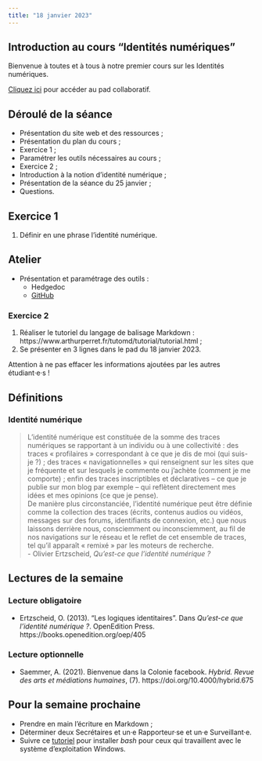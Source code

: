```yaml
---
title: "18 janvier 2023"
---
```


## Introduction au cours “Identités numériques”

Bienvenue à toutes et à tous à notre premier cours sur les Identités numériques.

::: {.callout-note}

[Cliquez ici](https://demo.hedgedoc.org/vT4VGOsATByXrgmU8gkaMw) pour accéder au pad collaboratif.

:::


## Déroulé de la séance

- Présentation du site web et des ressources ;
- Présentation du plan du cours ;
- Exercice 1 ;
- Paramétrer les outils nécessaires au cours ;
- Exercice 2 ;
- Introduction à la notion d'identité numérique ;
- Présentation de la séance du 25 janvier ;
- Questions.

## Exercice 1

1. Définir en une phrase l'identité numérique.

## Atelier

- Présentation et paramétrage des outils :
    - Hedgedoc
    - [GitHub](https://github.com/)

### Exercice 2

1. Réaliser le tutoriel du langage de balisage Markdown : https://www.arthurperret.fr/tutomd/tutorial/tutorial.html ;
2. Se présenter en 3 lignes dans le pad du 18 janvier 2023.

::: {.callout-caution}

Attention à ne pas effacer les informations ajoutées par les autres étudiant·e·s !

:::

## Définitions

::: {.callout-tip collapse="true"}

### Identité numérique

> L’identité numérique est constituée de la somme des traces numériques se rapportant à un individu ou à une collectivité : des traces « profilaires » correspondant à ce que je dis de moi (qui suis-je ?) ; des traces « navigationnelles » qui renseignent sur les sites que je fréquente et sur lesquels je commente ou j’achète (comment je me comporte) ; enfin des traces inscriptibles et déclaratives – ce que je publie sur mon blog par exemple – qui reflètent directement mes idées et mes opinions (ce que je pense).  
> De manière plus circonstanciée, l’identité numérique peut être définie comme la collection des traces (écrits, contenus audios ou vidéos, messages sur des forums, identifiants de connexion, etc.) que nous laissons derrière nous, consciemment ou inconsciemment, au fil de nos navigations sur le réseau et le reflet de cet ensemble de traces, tel qu’il apparaît « remixé » par les moteurs de recherche.  
- Olivier Ertzscheid, *Qu'est-ce que l'identité numérique ?*

:::

## Lectures de la semaine

### Lecture obligatoire

- Ertzscheid, O. (2013). "Les logiques identitaires". Dans *Qu’est-ce que l’identité numérique ?*. OpenEdition Press. https://books.openedition.org/oep/405

### Lecture optionnelle

- Saemmer, A. (2021). Bienvenue dans la Colonie facebook. *Hybrid. Revue des arts et médiations humaines*, (7). https://doi.org/10.4000/hybrid.675

## Pour la semaine prochaine

- Prendre en main l'écriture en Markdown ;
- Déterminer deux Secrétaires et un·e Rapporteur·se et un·e Surveillant·e.
- Suivre ce [tutoriel](https://blog.ineat-group.com/2020/02/utiliser-le-terminal-bash-natif-dans-windows-10/) pour installer *bash* pour ceux qui travaillent avec le système d'exploitation Windows.